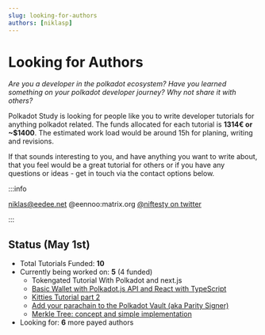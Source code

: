 ```yaml
---
slug: looking-for-authors
authors: [niklasp]
---
```


# Looking for Authors

_Are you a developer in the polkadot ecosystem? Have you learned something on
your polkadot developer journey? Why not share it with others?_

Polkadot Study is looking for people like you to write developer tutorials for
anything polkadot related. The funds allocated for each tutorial is **1314€ or
~$1400**. The estimated work load would be around 15h for planing, writing and
revisions.

If that sounds interesting to you, and have anything you want to write about,
that you feel would be a great tutorial for others or if you have any questions
or ideas - get in touch via the contact options below.

:::info

niklas@eedee.net @eennoo:matrix.org
[@niftesty on twitter](https://twitter.com/niftesty)

:::

## Status (May 1st)

- Total Tutorials Funded: **10**
- Currently being worked on: **5** (4 funded)
  - Tokengated Tutorial With Polkadot and next.js
  - [Basic Wallet with Polkadot.js API and React with TypeScript](https://github.com/PolkadotStudy/polkadot.study/pull/10)
  - [Kitties Tutorial part 2](https://github.com/PolkadotStudy/polkadot.study/issues/8)
  - [Add your parachain to the Polkadot Vault (aka Parity Signer)](https://github.com/PolkadotStudy/polkadot.study/issues/6)
  - [Merkle Tree: concept and simple implementation](https://github.com/PolkadotStudy/polkadot.study/issues/9)
- Looking for: **6** more payed authors
